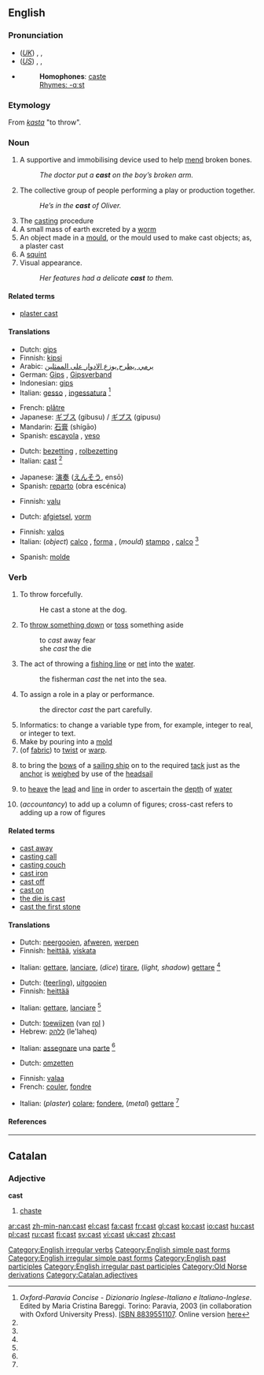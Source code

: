 {{see|čast}}
{{wikipedia|dab=cast}}
==English==

{{rank|tree|cost|value|783|cast|speaking|circumstances|sitting}}

===Pronunciation===
*(''[[Received Pronunciation|UK]]'') {{AHD|käst}}, {{IPA|/kɑːst/}}, {{SAMPA|/kA:st/}}
*(''[[General American|US]]'') {{AHD|kăst}}, {{IPA|/kæst/}}, {{SAMPA|/k{st/}}
*{{audio|en-us-cast.ogg|Audio (US)}}
*:'''Homophones''': [[caste]]
*: [[Rhymes:English:-ɑːst|Rhymes: -ɑːst]]

===Etymology===
From {{ON.}} ''[[kasta]]'' "to throw".

===Noun===
{{en-noun}}

# A supportive and immobilising device used to help [[mend]] broken bones.
#: ''The doctor put a '''cast''' on the boy’s broken arm.''
# The collective group of people performing a play or production together.
#: ''He’s in the '''cast''' of Oliver.''
# The [[casting]] procedure
# A small mass of earth excreted by a [[worm]]
# An object made in a [[mould]], or the mould used to make cast objects; as, a plaster cast
# A [[squint]]
# Visual appearance.
#: ''Her features had a delicate '''cast''' to them.''

====Related terms====
*[[plaster cast]]

====Translations====
{{trans-top|a supportive and immobilising device}}
*Dutch: [[gips]] {{n}}
*Finnish: [[kipsi]]
*Arabic: [[يرمي ,يطرح,يوزع الادوار على الممثلين]]
*German: [[Gips]] {{m}}, [[Gipsverband]] {{m}}
*Indonesian: [[gips]]
*Italian: [[gesso]] {{m}}, [[ingessatura]] {{f}} <ref name=oxf-par>''Oxford-Paravia Concise - Dizionario Inglese-Italiano e Italiano-Inglese''. Edited by Maria Cristina Bareggi. Torino: Paravia, 2003 (in collaboration with Oxford University Press). [[W:Wikipedia:book sources| ISBN 8839551107]]. Online version [http://www.oxfordparavia.it/ here]</ref>
{{trans-mid}}
*French: [[plâtre]]
*Japanese: [[ギブス]] (gibusu) / [[ギプス]] (gipusu)
*Mandarin: [[石膏]] (shígāo)
*Spanish: [[escayola]] {{italbrac|Spain}}, [[yeso]] {{m}} {{italbrac|Latin America}}
{{trans-bottom}}

{{trans-top|group of people performing a play}}
*Dutch: [[bezetting]] {{f}}, [[rolbezetting]]
*Italian: [[cast#Italian|cast]] {{m}} <ref name=oxf-par />
{{trans-mid}}
*Japanese: [[演奏]] ([[えんそう]], ensō)
*Spanish: [[reparto]] (obra escénica) {{m}}
{{trans-bottom}}

{{trans-top|casting procedure}}
*Finnish: [[valu]]
{{trans-mid}}
{{trans-bottom}}

{{trans-top|small mass of earth excreted by a [[worm]]}}
*Dutch: [[afgietsel]], [[vorm]]
{{trans-mid}}
{{trans-bottom}}

{{trans-top|object made in a mould or the mould used to make cast objects}}
*Finnish: [[valos]]
*Italian: (''object'') [[calco]] {{m}}, [[forma]] {{f}}, (''mould'') [[stampo]] {{m}}, [[calco]] {{m}} <ref name=oxf-par />
{{trans-mid}}
*Spanish: [[molde]] {{m}}
{{trans-bottom}}

===Verb===
{{en-verb|casts|casting|cast|}}

# To throw forcefully.
#: He cast a stone at the dog.
# To [[throw something down|throw something down]] or [[toss]] something aside
#:to ''cast'' away fear
#:she ''cast'' the die
# The act of throwing a [[fishing line]] or [[net]] into the [[water]].
#:the fisherman ''cast'' the net into the sea.
# To assign a role in a play or performance.
#:the director ''cast'' the part carefully.
# Informatics: to change a variable type from, for example, integer to real, or integer to text.
# Make by pouring into a [[mold]]
# (of [[fabric]]) to [[twist]] or [[warp]].
# {{nautical}} to bring the [[bow]]s of a [[sailing ship]] on to the required [[tack]] just as the [[anchor]] is [[weighed]] by use of the [[headsail]]
# {{nautical}} to [[heave]] the [[lead]] and [[line]] in order to ascertain the [[depth]] of [[water]]
# (''accountancy'') to add up a column of figures; cross-cast refers to adding up a row of figures

====Related terms====
*[[cast away]]
*[[casting call]]
*[[casting couch]]
*[[cast iron]]
*[[cast off]]
*[[cast on]]
*[[the die is cast]]
*[[cast the first stone]]

====Translations====
{{trans-top|to throw something down forcefully}}
*Dutch: [[neergooien]], [[afweren]], [[werpen]]
*Finnish: [[heittää]], [[viskata]]
{{trans-mid}}
*Italian: [[gettare]], [[lanciare]], (''dice'') [[tirare]], (''light, shadow'') [[gettare]] <ref name=oxf-par />
{{trans-bottom}}

{{trans-top|the act of throwing a fishing line or net into the water}}
*Dutch: ([[teerling]]), [[uitgooien]]
*Finnish: [[heittää]]
{{trans-mid}}
*Italian: [[gettare]], [[lanciare]] <ref name=oxf-par />
{{trans-bottom}}

{{trans-top|to assign a role in a play or performance}}
*Dutch: [[toewijzen]] (van [[rol]] {{m}})
*Hebrew: [[ללהק]] (le'laheq)
{{trans-mid}}
*Italian: [[assegnare]] una [[parte]] <ref name=oxf-par />
{{trans-bottom}}

{{trans-top|to change a variable}}
*Dutch: [[omzetten]]
{{trans-mid}}
{{trans-bottom}}

{{trans-top|make by pouring into a mold}}
*Finnish: [[valaa]]
*French: [[couler]], [[fondre]]
{{trans-mid}}
*Italian: (''plaster'') [[colare]]; [[fondere]], (''metal'') [[gettare]] <ref name=oxf-par />

{{trans-bottom}}

====References====
<references/>

[[Category:English irregular verbs]]
[[Category:English simple past forms]]
[[Category:English irregular simple past forms]]
[[Category:English past participles]]
[[Category:English irregular past participles]]
[[Category:Old Norse derivations]]

----

==Catalan==

===Adjective===
'''cast'''

# [[chaste]]

[[Category:Catalan adjectives]]

[[ar:cast]]
[[zh-min-nan:cast]]
[[el:cast]]
[[fa:cast]]
[[fr:cast]]
[[gl:cast]]
[[ko:cast]]
[[io:cast]]
[[hu:cast]]
[[pl:cast]]
[[ru:cast]]
[[fi:cast]]
[[sv:cast]]
[[vi:cast]]
[[uk:cast]]
[[zh:cast]]